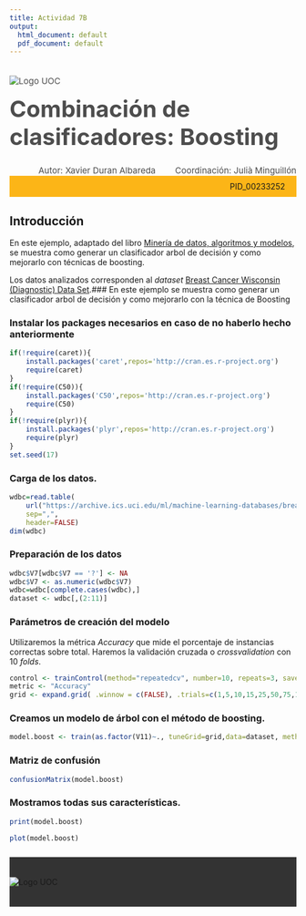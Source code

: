 ```yaml
---
title: Actividad 7B
output:
  html_document: default
  pdf_document: default
---
```




<!--Header-->
<div><div class="row" style="color: #4D4D4D;font-size: 15px;padding-bottom: 20px"><div class="col-md-7"><img src="http://materials.cv.uoc.edu/cdocent/common/img/logo-uoc.png" alt="Logo UOC" class="img-responsive" style="margin:20px 0px 0px"></div><div class="col-md-5"><h1 style="margin:15px 0px 0px;font-size: 40px;">Combinación de clasificadores: Boosting</h1><div style="text-align:left;margin-top: 5px;"></div></div></div>


<div class="row" style="color: #4D4D4D;font-size: 15px;padding-bottom: 20px background: #FCB517"><div style="text-align:right;">Autor: Xavier Duran Albareda <span style="margin-left: 30px;">Coordinación: Julià Minguillón</span></div></div>


<div class="row" style="background: #FCB517;padding: 10px 20px;"><div style="text-align:right;">PID_00233252 </div></div>

## Introducción

En este ejemplo, adaptado del libro [Minería de datos, algoritmos y modelos](http://oer.uoc.edu/libroMD/), se muestra como generar un clasificador arbol de decisión y como mejorarlo con técnicas de boosting.

Los datos analizados corresponden al _dataset_ [Breast Cancer Wisconsin (Diagnostic) Data Set](https://www.kaggle.com/uciml/breast-cancer-wisconsin-data).### En este ejemplo se muestra como generar un clasificador arbol de decisión y como mejorarlo con la técnica de Boosting

### Instalar los packages necesarios en caso de no haberlo hecho anteriormente

```r
if(!require(caret)){
    install.packages('caret',repos='http://cran.es.r-project.org')
    require(caret)
}
if(!require(C50)){
    install.packages('C50',repos='http://cran.es.r-project.org')
    require(C50)
}
if(!require(plyr)){
    install.packages('plyr',repos='http://cran.es.r-project.org')
    require(plyr)
}
set.seed(17)
```

### Carga de los datos. 

```r
wdbc=read.table(
    url("https://archive.ics.uci.edu/ml/machine-learning-databases/breast-cancer-wisconsin/breast-cancer-wisconsin.data"), 
    sep=",",
    header=FALSE)
dim(wdbc)
```

### Preparación de los datos

```r
wdbc$V7[wdbc$V7 == '?'] <- NA
wdbc$V7 <- as.numeric(wdbc$V7)
wdbc=wdbc[complete.cases(wdbc),]
dataset <- wdbc[,(2:11)]
```

### Parámetros de creación del modelo

Utilizaremos la métrica _Accuracy_ que mide el porcentaje de instancias correctas sobre total. Haremos la validación cruzada o _crossvalidation_ con 10 _folds_.

```r
control <- trainControl(method="repeatedcv", number=10, repeats=3, savePredictions = TRUE)
metric <- "Accuracy"
grid <- expand.grid( .winnow = c(FALSE), .trials=c(1,5,10,15,25,50,75,100), .model="tree" )
```

### Creamos un modelo de árbol con el método de boosting.

```r
model.boost <- train(as.factor(V11)~., tuneGrid=grid,data=dataset, method="C5.0",metric=metric, trControl=control)
```

### Matriz de confusión

```r
confusionMatrix(model.boost)
```

###  Mostramos todas sus características.

```r
print(model.boost)
```

```r
plot(model.boost)
```

<!--Footer-->
 <div style="background: #333333;padding: 35px 0px;margin-top: 25px;"><div class="row"><div class="col-sm-12"><img src="http://materials.cv.uoc.edu/cdocent/common/img/logo-uoc-bottom.png" alt="Logo UOC" class="img-responsive" style="margin: 0 auto; display: block;"></div></div></div>
<!--/Footer-->

